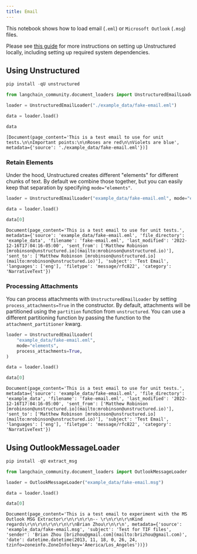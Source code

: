 ```yaml
---
title: Email
---
```


This notebook shows how to load email (`.eml`) or `Microsoft Outlook` (`.msg`) files.

Please see [this guide](/oss/integrations/providers/unstructured/) for more instructions on setting up Unstructured locally, including setting up required system dependencies.

## Using Unstructured

```python
pip install -qU unstructured
```

```python
from langchain_community.document_loaders import UnstructuredEmailLoader

loader = UnstructuredEmailLoader("./example_data/fake-email.eml")

data = loader.load()

data
```

```output
[Document(page_content='This is a test email to use for unit tests.\n\nImportant points:\n\nRoses are red\n\nViolets are blue', metadata={'source': './example_data/fake-email.eml'})]
```

### Retain Elements

Under the hood, Unstructured creates different "elements" for different chunks of text. By default we combine those together, but you can easily keep that separation by specifying `mode="elements"`.

```python
loader = UnstructuredEmailLoader("example_data/fake-email.eml", mode="elements")

data = loader.load()

data[0]
```

```output
Document(page_content='This is a test email to use for unit tests.', metadata={'source': 'example_data/fake-email.eml', 'file_directory': 'example_data', 'filename': 'fake-email.eml', 'last_modified': '2022-12-16T17:04:16-05:00', 'sent_from': ['Matthew Robinson [mrobinson@unstructured.io](mailto:mrobinson@unstructured.io)'], 'sent_to': ['Matthew Robinson [mrobinson@unstructured.io](mailto:mrobinson@unstructured.io)'], 'subject': 'Test Email', 'languages': ['eng'], 'filetype': 'message/rfc822', 'category': 'NarrativeText'})
```

### Processing Attachments

You can process attachments with `UnstructuredEmailLoader` by setting `process_attachments=True` in the constructor. By default, attachments will be partitioned using the `partition` function from `unstructured`. You can use a different partitioning function by passing the function to the `attachment_partitioner` kwarg.

```python
loader = UnstructuredEmailLoader(
    "example_data/fake-email.eml",
    mode="elements",
    process_attachments=True,
)

data = loader.load()

data[0]
```

```output
Document(page_content='This is a test email to use for unit tests.', metadata={'source': 'example_data/fake-email.eml', 'file_directory': 'example_data', 'filename': 'fake-email.eml', 'last_modified': '2022-12-16T17:04:16-05:00', 'sent_from': ['Matthew Robinson [mrobinson@unstructured.io](mailto:mrobinson@unstructured.io)'], 'sent_to': ['Matthew Robinson [mrobinson@unstructured.io](mailto:mrobinson@unstructured.io)'], 'subject': 'Test Email', 'languages': ['eng'], 'filetype': 'message/rfc822', 'category': 'NarrativeText'})
```

## Using OutlookMessageLoader

```python
pip install -qU extract_msg
```

```python
from langchain_community.document_loaders import OutlookMessageLoader

loader = OutlookMessageLoader("example_data/fake-email.msg")

data = loader.load()

data[0]
```

```output
Document(page_content='This is a test email to experiment with the MS Outlook MSG Extractor\r\n\r\n\r\n-- \r\n\r\n\r\nKind regards\r\n\r\n\r\n\r\n\r\nBrian Zhou\r\n\r\n', metadata={'source': 'example_data/fake-email.msg', 'subject': 'Test for TIF files', 'sender': 'Brian Zhou [brizhou@gmail.com](mailto:brizhou@gmail.com)', 'date': datetime.datetime(2013, 11, 18, 0, 26, 24, tzinfo=zoneinfo.ZoneInfo(key='America/Los_Angeles'))})
```

```python

```
